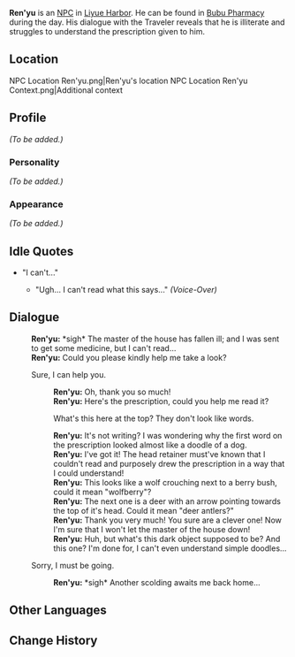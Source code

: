{{Meta
<!-- Remove this template after adding the missing info -->
|missing_NPC_profile  = yes
}}
{{Character Infobox
|image            = NPC Ren'yu.png
|region           = Liyue
|type             = NPC
}}
'''Ren'yu''' is an [[NPC]] in [[Liyue Harbor]]. He can be found in [[Bubu Pharmacy]] during the day. His dialogue with the Traveler reveals that he is illiterate and struggles to understand the prescription given to him.

==Location==
<gallery hideaddbutton="true" captionalign="center">
NPC Location Ren'yu.png|Ren'yu's location
NPC Location Ren'yu Context.png|Additional context
</gallery>

==Profile==
<!-- detailed story/lore information goes here -->
''(To be added.)''

===Personality===
''(To be added.)''

===Appearance===
''(To be added.)''

==Idle Quotes==
* "I can't..."
**{{A|VO Ren'yu 01.ogg}} "Ugh... I can't read what this says..." ''(Voice-Over)''

==Dialogue==
{{Dialogue start}}
:'''Ren'yu:''' *sigh* The master of the house has fallen ill; and I was sent to get some medicine, but I can't read...
:'''Ren'yu:''' Could you please kindly help me take a look?
:{{DIcon}} Sure, I can help you.
::'''Ren'yu:''' Oh, thank you so much!
::'''Ren'yu:''' Here's the prescription, could you help me read it?
::{{DIcon}} What's this here at the top? They don't look like words.
::'''Ren'yu:''' It's not writing? I was wondering why the first word on the prescription looked almost like a doodle of a dog.
::'''Ren'yu:''' I've got it! The head retainer must've known that I couldn't read and purposely drew the prescription in a way that I could understand!
::'''Ren'yu:''' This looks like a wolf crouching next to a berry bush, could it mean "wolfberry"?
::'''Ren'yu:''' The next one is a deer with an arrow pointing towards the top of it's head. Could it mean "deer antlers?"
::'''Ren'yu:''' Thank you very much! You sure are a clever one! Now I'm sure that I won't let the master of the house down!
::'''Ren'yu:''' Huh, but what's this dark object supposed to be? And this one? I'm done for, I can't even understand simple doodles...
:{{DIcon}} Sorry, I must be going.
::'''Ren'yu:''' *sigh* Another scolding awaits me back home...
{{Dialogue end}}

==Other Languages==
{{Other Languages
|default_hidden = 1
|en      = Ren'yu
|zhs     = 仁羽
|zhs_rm  = Rényǔ
|zht     = 仁羽
|zht_rm  = Rényǔ
|ja      = 仁羽
|ja_rm   = Jin'u{{Assumed}}
|ko      = 인우
|ko_rm   = In'u
|es      = Ren Yu
|fr      = Ren Yu
|ru      = Жэнь Юй
|th      = Ren Yu
|vi      = Ren Yu
|de      = Ren Yu
|id      = Ren Yu
|pt      = Ren Yu
}}

==Change History==
{{Change History|1.0}}